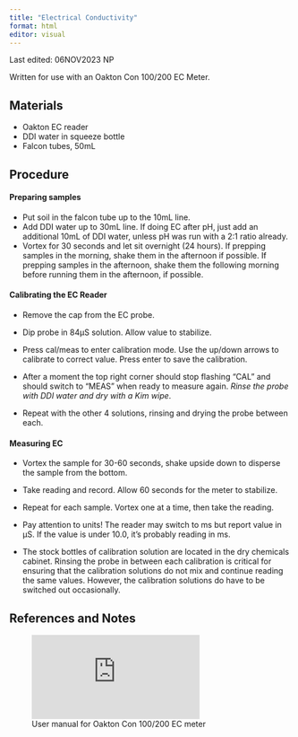 ```yaml
---
title: "Electrical Conductivity"
format: html
editor: visual
---
```


::: callout-note
Last edited: 06NOV2023 NP

Written for use with an Oakton Con 100/200 EC Meter.
:::

## Materials

-   Oakton EC reader
-   DDI water in squeeze bottle
-   Falcon tubes, 50mL

## Procedure

#### Preparing samples

-   Put soil in the falcon tube up to the 10mL line.
-   Add DDI water up to 30mL line. If doing EC after pH, just add an additional 10mL of DDI water, unless pH was run with a 2:1 ratio already.
-   Vortex for 30 seconds and let sit overnight (24 hours). If prepping samples in the morning, shake them in the afternoon if possible. If prepping samples in the afternoon, shake them the following morning before running them in the afternoon, if possible.

#### Calibrating the EC Reader

-   Remove the cap from the EC probe.

-   Dip probe in 84µS solution. Allow value to stabilize.

-   Press cal/meas to enter calibration mode. Use the up/down arrows to calibrate to correct value. Press enter to save the calibration.

-   After a moment the top right corner should stop flashing "CAL" and should switch to "MEAS" when ready to measure again. *Rinse the probe with DDI water and dry with a Kim wipe*.

-   Repeat with the other 4 solutions, rinsing and drying the probe between each.

#### Measuring EC

-   Vortex the sample for 30-60 seconds, shake upside down to disperse the sample from the bottom. 

-   Take reading and record. Allow 60 seconds for the meter to stabilize.

-   Repeat for each sample. Vortex one at a time, then take the reading.

::: callout-tip
-   Pay attention to units! The reader may switch to ms but report value in µS. If the value is under 10.0, it's probably reading in ms.

-   The stock bottles of calibration solution are located in the dry chemicals cabinet. Rinsing the probe in between each calibration is critical for ensuring that the calibration solutions do not mix and continue reading the same values. However, the calibration solutions do have to be switched out occasionally.
:::

## References and Notes

![User manual for Oakton Con 100/200 EC meter](https://pim-resources.coleparmer.com/instruction-manual/con-100-200mnl.pdf)
